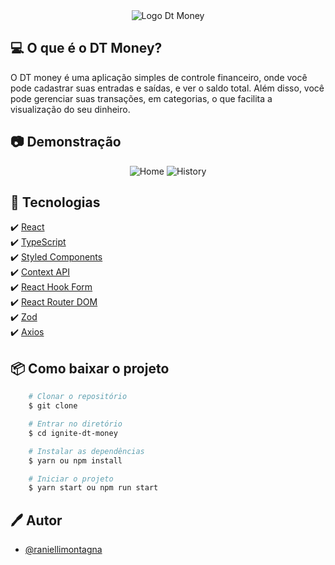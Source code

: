 <div align="center">
  <img title="Logo Dt Money" src="src/assets/logo.svg" />
</div>

## 💻 O que é o DT Money?

O DT money é uma aplicação simples de controle financeiro, onde você pode cadastrar suas entradas e saídas, e ver o saldo total.
Além disso, você pode gerenciar suas transações, em categorias, o que facilita a visualização do seu dinheiro.

## 📷 Demonstração

<div align="center">
  <img title="Home" src="public/home.png" />
  <img title="History" src="public/new-transaction.png" />
</div>

## 🚀 Tecnologias

✔️ [React](https://reactjs.org/) <br/>
✔️ [TypeScript](https://www.typescriptlang.org/)<br/>
✔️ [Styled Components](https://styled-components.com/)<br/>
✔️ [Context API](https://pt-br.reactjs.org/docs/context.html)<br/>
✔️ [React Hook Form](https://react-hook-form.com/)<br/>
✔️ [React Router DOM](https://reactrouter.com/web/guides/quick-start)<br/>
✔️ [Zod](https://zod.dev/)<br/>
✔️ [Axios](https://axios-http.com/docs/interceptors)<br/>

## 📦 Como baixar o projeto

```bash
    # Clonar o repositório
    $ git clone

    # Entrar no diretório
    $ cd ignite-dt-money

    # Instalar as dependências
    $ yarn ou npm install

    # Iniciar o projeto
    $ yarn start ou npm run start

```

## 🖊️ Autor

- [@raniellimontagna](https://www.github.com/raniellimontagna)
